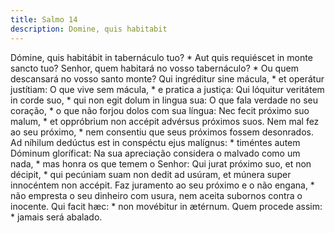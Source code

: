 ```yaml
---
title: Salmo 14
description: Domine, quis habitabit
---
```


<div class="side-by-side not-content">
  <span class="text-justify">
    Dómine, quis habitábit in tabernáculo tuo? * Aut quis requiéscet in monte
    sancto tuo?
  </span>
  <span class="text-justify">
    Senhor, quem habitará no vosso tabernáculo? * Ou quem descansará no vosso
    santo monte?
  </span>
  <span class="text-justify">
    Qui ingréditur sine mácula, * et operátur justítiam:
  </span>
  <span class="text-justify">
    O que vive sem mácula, * e pratica a justiça:
  </span>
  <span class="text-justify">
    Qui lóquitur veritátem in corde suo, * qui non egit dolum in lingua sua:
  </span>
  <span class="text-justify">
    O que fala verdade no seu coração, * o que não forjou dolos com sua língua:
  </span>
  <span class="text-justify">
    Nec fecit próximo suo malum, * et oppróbrium non accépit advérsus próximos
    suos.
  </span>
  <span class="text-justify">
    Nem mal fez ao seu próximo, * nem consentiu que seus próximos fossem
    desonrados.
  </span>
  <span class="text-justify">
    Ad níhilum dedúctus est in conspéctu ejus malígnus: * timéntes autem Dóminum
    gloríficat:
  </span>
  <span class="text-justify">
    Na sua apreciação considera o malvado como um nada, * mas honra os que temem
    o Senhor:
  </span>
  <span class="text-justify">
    Qui jurat próximo suo, et non décipit, * qui pecúniam suam non dedit ad
    usúram, et múnera super innocéntem non accépit.
  </span>
  <span class="text-justify">
    Faz juramento ao seu próximo e o não engana, * não empresta o seu dinheiro
    com usura, nem aceita subornos contra o inocente.
  </span>
  <span class="text-justify">Qui facit hæc: * non movébitur in ætérnum.</span>
  <span class="text-justify">Quem procede assim: * jamais será abalado.</span>
</div>
